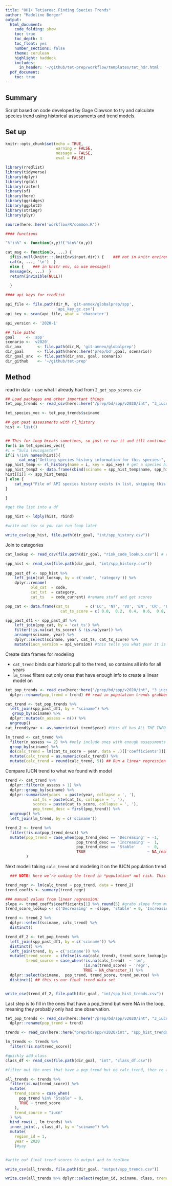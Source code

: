 ```yaml
---
title: "OHI+ Tetiaroa: Finding Species Trends"
author: "Madeline Berger"
output:
  html_document:
    code_folding: show
    toc: true
    toc_depth: 3 
    toc_float: yes
    number_sections: false
    theme: cerulean
    highlight: haddock
    includes: 
      in_header: '~/github/tet-prep/workflow/templates/tet_hdr.html'
  pdf_document:
    toc: true
---
```


## Summary 

Script based on code developed by Gage Clawson to try and calculate species trend using historical assessments and trend models. 

## Set up 
```r
knitr::opts_chunk$set(echo = TRUE,
                      warning = FALSE,
                      message = FALSE,
                      eval = FALSE)

library(rredlist)
library(tidyverse)
library(dplyr)
library(rgdal)
library(raster)
library(sf)
library(here)
library(ggridges)
library(ggplot2)
library(stringr)
library(plyr)

source(here::here('workflow/R/common.R'))

#### functions

"%!in%" <- function(x,y)!('%in%'(x,y))

cat_msg <- function(x, ...) { 
  if(is.null(knitr:::.knitEnv$input.dir)) {    ### not in knitr environment, so use cat()    
  cat(x, ..., '\n')  } 
  else {    ### in knitr env, so use message()    
  message(x, ...)  }  
  return(invisible(NULL))
  
  }

#### api keys for rredlist

api_file <- file.path(dir_M, 'git-annex/globalprep/spp', 
                      'api_key_gc.csv')
api_key <- scan(api_file, what = 'character')  

api_version <- '2020-1'

## file paths 
goal     <- 'spp'
scenario <- 'v2020'
dir_anx       <- file.path(dir_M, 'git-annex/globalprep') 
dir_goal      <- file.path(here::here('prep/bd',goal, scenario))
dir_goal_anx  <- file.path(dir_anx, goal, scenario)
dir_github    <- '~/github/tet-prep'


```


## Method 

read in data - use what I already had from `2_get_spp_scores.csv`
```r
## Load packages and other important things
tet_pop_trends <- read_csv(here::here("/prep/bd/spp/v2020/int", "3_iucn_population_trends.csv"))

tet_species_vec <- tet_pop_trends$sciname
```


``` r
## get past assessments with rl_history
hist <- list()


## This for loop breaks sometimes, so just re run it and itll continue where it left off (because of the if statement I added)
for(i in tet_species_vec){
#i = “Sula leucogaster”
if(i %!in% names(hist)){
      cat_msg("Getting species history information for this species:", i)
spp_hist_temp <- rl_history(name = i, key = api_key) # get a species history
spp_hist_temp2 <- data.frame(cbind(sciname = spp_hist_temp$name, spp_hist_temp$result)) #combine into one dataset
hist[[i]] <- spp_hist_temp2
} else {
    cat_msg("File of API species history exists in list, skipping this: \n", i)
}

}

#get the list into a df

spp_hist <- ldply(hist, rbind)

#write out csv so you can run loop later   

write_csv(spp_hist, file.path(dir_goal, "int/spp_history.csv"))
```


Join to categories 
``` r


cat_lookup <- read_csv(file.path(dir_goal, "risk_code_lookup.csv")) # read in the category look up so that old category naming conventions will match todays. This is in ohiprep_v2020/globalprep/spp/v2020/setup/raw folder

spp_hist <- read_csv(file.path(dir_goal, "int/spp_history.csv"))
    
spp_past_df <- spp_hist %>%
    left_join(cat_lookup, by = c('code', 'category')) %>%
    dplyr::rename(
           old_cat  = code,
           cat_txt  = category,
           cat_ts   = code_current) #rename stuff and get scores

pop_cat <- data.frame(cat_ts       = c('LC', 'NT', 'VU', 'EN', 'CR', 'EX', 'NE', 'DD'),
                        cat_ts_score = c( 0.0,  0.2,  0.4,  0.6,  0.8,  1.0,  NA,   NA)) ## define scores again

spp_past_df1 <- spp_past_df %>%
    left_join(pop_cat, by = 'cat_ts') %>%
    filter(!is.na(cat_ts_score) & !is.na(year)) %>%
    arrange(sciname, year) %>%
    dplyr::select(sciname, year, cat_ts, cat_ts_score) %>%
    mutate(iucn_version = api_version) #this tells you what year it is pulling from 

```


Create data frames for modeling 

- `cat_trend` binds our historic pull to the trend, so contains all info for all years
- `lm_trend` filters out only ones that have enough info to create a linear model on 

``` r
tet_pop_trends <- read_csv(here::here("/prep/bd/spp/v2020/int", "3_iucn_population_trends.csv")) %>%
  dplyr::rename(pop_trend = trend) ## read in population trends grabbed from IUCN

cat_trend <- tet_pop_trends %>%
  left_join(spp_past_df1, by = "sciname") %>%
   group_by(sciname) %>%
  dplyr::mutate(n_assess = n()) %>%
  ungroup()
cat_trend$year <- as.numeric(cat_trend$year) #this df has ALL THE INFO

lm_trend <- cat_trend %>%
  filter(n_assess >= 2) %>% #only include ones with enough assessments
  group_by(sciname) %>%
  do(calc_trend = lm(cat_ts_score ~ year, data = .)[['coefficients']][['year']]) %>%
  mutate(calc_trend = as.numeric(calc_trend)) %>%
  mutate(calc_trend = round(calc_trend, 5)) ## Run a linear regression to get trend based on historical assessments
```

Compare IUCN trend to what we found with model
``` r
trend <- cat_trend %>%
  dplyr::filter(n_assess > 1) %>%
  dplyr::group_by(sciname) %>%
  dplyr::summarize(years  = paste(year, collapse = ', '),
            cat_ts = paste(cat_ts, collapse = ', '),
            scores = paste(cat_ts_score, collapse = ', '),
            pop_trend_desc = first(pop_trend)) %>%
  ungroup() %>%
  left_join(lm_trend, by = c('sciname'))

trend_2 <- trend %>%
  filter(!is.na(pop_trend_desc)) %>%
  mutate(pop_trend = case_when(pop_trend_desc == 'Decreasing' ~ -1,
                               pop_trend_desc == 'Increasing' ~  1,
                               pop_trend_desc == 'Stable'     ~  0,
                               TRUE                           ~ NA_real_)
         )

```

Next model: taking `calc_trend` and modeling it on the IUCN population trend 

``` r
  ### NOTE: here we’re coding the trend in *population* not risk. This tells us the regression coeffs based on the population trends grabbed from iucn (increasing, decreasing, unknown)

trend_regr <- lm(calc_trend ~ pop_trend, data = trend_2)
trend_coeffs <- summary(trend_regr)
```

``` r
### manual values from linear regression:
slope <- trend_coeffs$coefficients[1] %>% round(5) #grabs slope from model
trend_score_lookup <- c('Decreasing' = -slope, 'stable' = 0, 'Increasing' = slope) #this is for gapfilling if the model didn't find anything

trend <- trend_2 %>%
  dplyr::select(sciname, calc_trend) %>%
  distinct()

trend_df_2 <- tet_pop_trends %>%
  left_join(spp_past_df1, by = c('sciname')) %>%
  distinct() %>%
  left_join(trend, by = c('sciname')) %>%
  mutate(trend_score  = ifelse(is.na(calc_trend), trend_score_lookup[pop_trend], calc_trend),
         trend_source = case_when(!is.na(calc_trend)  ~ 'lm',
                                  !is.na(trend_score) ~ 'regr',
                                  TRUE ~ NA_character_)) %>%
  dplyr::select(sciname,  pop_trend, trend_score, trend_source) %>%
  distinct() ## this is our final trend data set


write_csv(trend_df_2, file.path(dir_goal, "int/spp_hist_trends.csv"))
```

Last step is to fill in the ones that have a pop_trend but were NA in the loop, meaning they probably only had one observation.

```r

tet_pop_trends <- read_csv(here::here("/prep/bd/spp/v2020/int", "3_iucn_population_trends.csv")) %>%
  dplyr::rename(pop_trend = trend)

trends <- read_csv(here::here("prep/bd/spp/v2020/int", "spp_hist_trends.csv"))

lm_trends <- trends %>% 
  filter(!is.na(trend_score))

#quickly add class
class_df <- read_csv(file.path(dir_goal, "int", "class_df.csv"))

#filter out the ones that have a pop_trend but no calc_trend, then re add with new score

all_trends <- trends %>% 
  filter(is.na(trend_score)) %>%
  mutate(
    trend_score = case_when(
      pop_trend %in% "Stable" ~ 0,
      TRUE ~ trend_score
    ),
    trend_source = "iucn"
  ) %>% 
  bind_rows(., lm_trends) %>% 
  inner_join(., class_df, by = "sciname") %>% 
  mutate(
    region_id = 1, 
    year = 2020
    )#yay


#write out final trend scores to output and to toolbox

write_csv(all_trends, file.path(dir_goal, "output/spp_trends.csv"))

write.csv(all_trends %>% dplyr::select(region_id, sciname, class, trend = trend_score, trend_source, year), file = "~/github/tet-scores/region/layers/spp_trend.csv", row.names = F)

```

